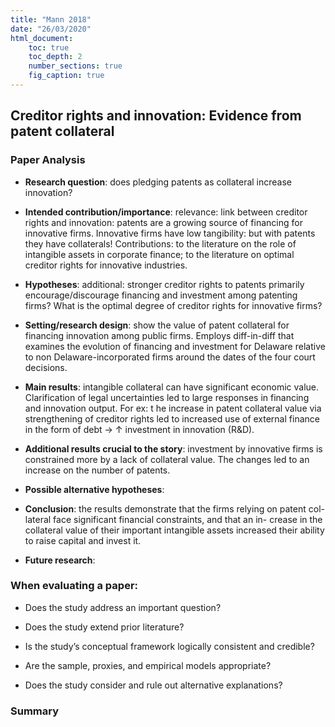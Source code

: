```yaml
---
title: "Mann 2018"
date: "26/03/2020"
html_document:
    toc: true
    toc_depth: 2
    number_sections: true
    fig_caption: true
---
```

## Creditor rights and innovation: Evidence from patent collateral{.tabset}

### Paper Analysis

-   **Research question**: does pledging patents as collateral increase innovation?

-   **Intended contribution/importance**: relevance: link between creditor rights and innovation: patents are a growing source of financing for innovative firms. Innovative firms have low tangibility: but with patents they have collaterals! Contributions: to the literature on the role of intangible assets in corporate finance; to the literature on optimal creditor rights for innovative industries.

-   **Hypotheses**: additional: stronger creditor rights to patents primarily encourage/discourage financing and investment among patenting firms? What is the optimal degree of creditor rights for innovative firms?

-   **Setting/research design**: show the value of patent collateral for financing innovation among public firms. Employs diff-in-diff that examines the evolution of financing and investment for Delaware relative to non Delaware-incorporated firms around the dates of the four court decisions.

-   **Main results**: intangible collateral can have significant economic value. Clarification of legal uncertainties led to large responses in financing and innovation output. For ex: t he increase in patent collateral value via strengthening of creditor rights led to increased use of external finance in the form of debt $\rightarrow$ $\uparrow$ investment in innovation (R\&D).

-   **Additional results crucial to the story**: investment by innovative firms is constrained more by a lack of collateral value. The changes led to an increase on the number of patents. 

- **Possible alternative hypotheses**: 

- **Conclusion**: the results demonstrate that the firms relying on patent col- lateral face significant financial constraints, and that an in- crease in the collateral value of their important intangible assets increased their ability to raise capital and invest it.

- **Future research**:  

### When evaluating a paper:

- Does the study address an important question?

- Does the study extend prior literature?

- Is the study's conceptual framework logically consistent and credible?

- Are the sample, proxies, and empirical models appropriate?

- Does the study consider and rule out alternative explanations?

### Summary
